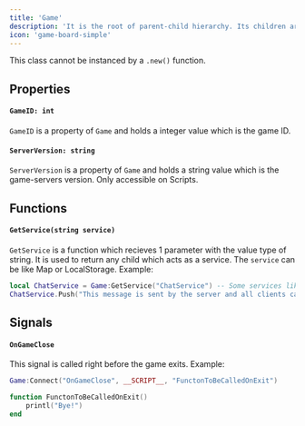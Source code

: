 ```yaml
---
title: 'Game'
description: 'It is the root of parent-child hierarchy. Its children are services, like Map'
icon: 'game-board-simple'
---
```


<Warning>This class cannot be instanced by a `.new()` function.</Warning>

## Properties
#### `GameID: int`
`GameID` is a property of `Game` and holds a integer value which is the game ID.

#### `ServerVersion: string`
`ServerVersion` is a property of `Game` and holds a string value which is the game-servers version. Only accessible on Scripts.

## Functions
#### `GetService(string service)`
`GetService` is a function which recieves 1 parameter with the value type of string. It is used to return any child which acts as a service. The `service` can be like Map or LocalStorage. Example:
```lua
local ChatService = Game:GetService("ChatService") -- Some services like ChatService can only be accessed by Serversided Scripts.
ChatService.Push("This message is sent by the server and all clients can see it!")
```

## Signals
#### `OnGameClose`
This signal is called right before the game exits. Example:
```lua
Game:Connect("OnGameClose", __SCRIPT__, "FunctonToBeCalledOnExit")

function FunctonToBeCalledOnExit()
    printl("Bye!")
end
```